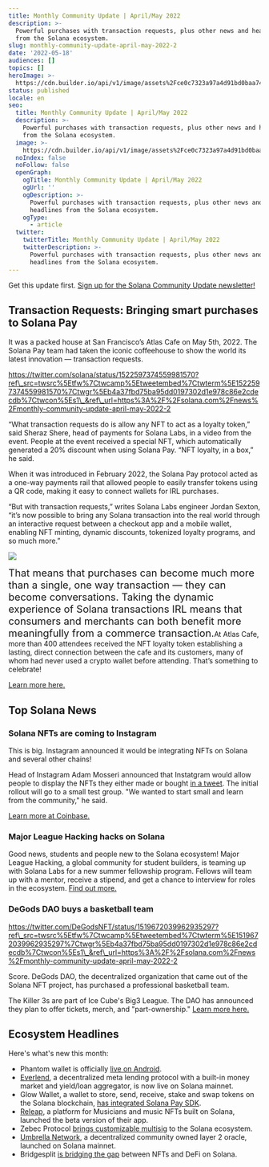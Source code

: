 ```yaml
---
title: Monthly Community Update | April/May 2022
description: >-
  Powerful purchases with transaction requests, plus other news and headlines
  from the Solana ecosystem.
slug: monthly-community-update-april-may-2022-2
date: '2022-05-18'
audiences: []
topics: []
heroImage: >-
  https://cdn.builder.io/api/v1/image/assets%2Fce0c7323a97a4d91bd0baa7490ec9139%2F3d8c16af2a6f44d49089f5f675cac515
status: published
locale: en
seo:
  title: Monthly Community Update | April/May 2022
  description: >-
    Powerful purchases with transaction requests, plus other news and headlines
    from the Solana ecosystem.
  image: >-
    https://cdn.builder.io/api/v1/image/assets%2Fce0c7323a97a4d91bd0baa7490ec9139%2F3d8c16af2a6f44d49089f5f675cac515
  noIndex: false
  noFollow: false
  openGraph:
    ogTitle: Monthly Community Update | April/May 2022
    ogUrl: ''
    ogDescription: >-
      Powerful purchases with transaction requests, plus other news and
      headlines from the Solana ecosystem.
    ogType:
      - article
  twitter:
    twitterTitle: Monthly Community Update | April/May 2022
    twitterDescription: >-
      Powerful purchases with transaction requests, plus other news and
      headlines from the Solana ecosystem.
---
```


Get this update first. [Sign up for the Solana Community Update newsletter!](http://eepurl.com/gOcpoL?ref=solana.ghost.io)

## **Transaction Requests: Bringing smart purchases to Solana Pay**

It was a packed house at San Francisco’s Atlas Cafe on May 5th, 2022. The Solana Pay team had taken the iconic coffeehouse to show the world its latest innovation — transaction requests.

https://twitter.com/solana/status/1522597374559981570?ref\_src=twsrc%5Etfw%7Ctwcamp%5Etweetembed%7Ctwterm%5E1522597374559981570%7Ctwgr%5Eb4a37fbd75ba95dd0197302d1e978c86e2cdecdb%7Ctwcon%5Es1\_&ref\_url=https%3A%2F%2Fsolana.com%2Fnews%2Fmonthly-community-update-april-may-2022-2

“What transaction requests do is allow any NFT to act as a loyalty token,” said Sheraz Shere, head of payments for Solana Labs, in a video from the event. People at the event received a special NFT, which automatically generated a 20% discount when using Solana Pay. “NFT loyalty, in a box,” he said.

When it was introduced in February 2022, the Solana Pay protocol acted as a one-way payments rail that allowed people to easily transfer tokens using a QR code, making it easy to connect wallets for IRL purchases.

“But with transaction requests,” writes Solana Labs engineer Jordan Sexton, “it’s now possible to bring any Solana transaction into the real world through an interactive request between a checkout app and a mobile wallet, enabling NFT minting, dynamic discounts, tokenized loyalty programs, and so much more.”

![](/monthly-community-update-april-may-2022-2/image-1.jpg)

<p><span style="font-size: 20px;">That means that purchases can become much more than a single, one way transaction — they can become conversations. Taking the dynamic experience of Solana transactions IRL means that consumers and merchants can both benefit more meaningfully from a commerce transaction.</span>At Atlas Cafe, more than 400 attendees received the NFT loyalty token establishing a lasting, direct connection between the cafe and its customers, many of whom had never used a crypto wallet before attending. That’s something to celebrate!</p><p><a href="https://solana.com/news/solana-pay-transaction-requests-bring-on-chain-interactivity-to-the-off-chain-world?ref=solana.ghost.io" rel="noopener noreferrer" target="_blank">Learn more here.</a></p><h2><strong>Top Solana News</strong></h2><h3><strong>Solana NFTs are coming to Instagram</strong></h3><p>This is big. Instagram announced it would be integrating NFTs on Solana and several other chains!</p><p>Head of Instagram Adam Mosseri announced that Instatgram would allow people to display the NFTs they either made or bought&nbsp;<a href="https://twitter.com/mosseri/status/1523655590672695296?ref=solana.ghost.io" rel="noopener noreferrer" target="_blank">in a tweet</a>. The initial rollout will go to a small test group. "We wanted to start small and learn from the community," he said.</p><p><a href="https://www.coindesk.com/business/2022/05/08/metas-instagram-to-support-nfts-from-ethereum-polygon-solana-flow/?ref=solana.ghost.io" rel="noopener noreferrer" target="_blank">Learn more at Coinbase.</a></p><h3><strong>Major League Hacking hacks on Solana</strong></h3><p>Good news, students and people new to the Solana ecosystem! Major League Hacking, a global community for student builders, is teaming up with Solana Labs for a new summer fellowship program. Fellows will team up with a mentor, receive a stipend, and get a chance to interview for roles in the ecosystem.&nbsp;<a href="https://fellowship.mlh.io/?utm_campaign=fellowship-hackers-solana_labs_social_post_april_15&amp;utm_medium=social&amp;utm_source=twitter" rel="noopener noreferrer" target="_blank">Find out more.</a></p><h3><strong>DeGods DAO buys a basketball team</strong></h3>

https://twitter.com/DeGodsNFT/status/1519672039962935297?ref\_src=twsrc%5Etfw%7Ctwcamp%5Etweetembed%7Ctwterm%5E1519672039962935297%7Ctwgr%5Eb4a37fbd75ba95dd0197302d1e978c86e2cdecdb%7Ctwcon%5Es1\_&ref\_url=https%3A%2F%2Fsolana.com%2Fnews%2Fmonthly-community-update-april-may-2022-2

Score. DeGods DAO, the decentralized organization that came out of the Solana NFT project, has purchased a professional basketball team.

The Killer 3s are part of Ice Cube's Big3 League. The DAO has announced they plan to offer tickets, merch, and "part-ownership." [Learn more here.](https://finance.yahoo.com/news/degods-dao-buys-big3-league-034614159.html?ref=solana.ghost.io)

## **Ecosystem Headlines**

Here's what's new this month:

-   Phantom wallet is officially [live on Android](https://twitter.com/phantom/status/1517187083621781506?ref=solana.ghost.io).
-   [Everlend](https://twitter.com/everlendfinance/status/1522232994357985280?ref=solana.ghost.io), a decentralized meta lending protocol with a built-in money market and yield/loan aggregator, is now live on Solana mainnet.
-   Glow Wallet, a wallet to store, send, receive, stake and swap tokens on the Solana blockchain, [has integrated Solana Pay SDK](https://twitter.com/solblaze_org/status/1522595345896669185?ref=solana.ghost.io).
-   [Releap](https://twitter.com/Releap_IO/status/1511071563986386944?ref=solana.ghost.io), a platform for Musicians and music NFTs built on Solana, launched the beta version of their app.
-   Zebec Protocol [brings customizable multisig](https://twitter.com/Zebec_HQ/status/1518759263534940160?ref=solana.ghost.io) to the Solana ecosystem.
-   [Umbrella Network](https://twitter.com/UmbNetwork/status/1519403029807747072?ref=solana.ghost.io), a decentralized community owned layer 2 oracle, launched on Solana mainnet.
-   Bridgesplit [is bridging the gap](https://twitter.com/DefiVaults/status/1515444847812915202?ref=solana.ghost.io) between NFTs and DeFi on Solana.
